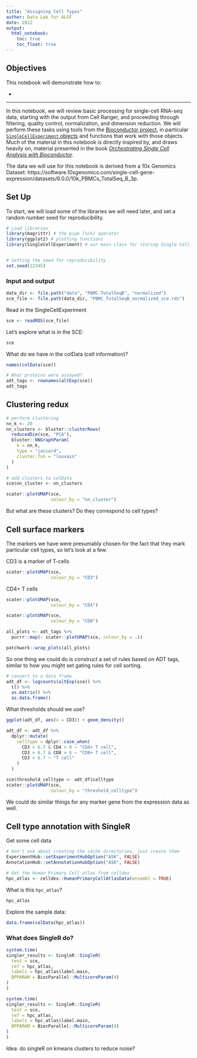 ```yaml
---
title: "Assigning Cell Types"
author: Data Lab for ALSF
date: 2022
output:
  html_notebook: 
    toc: true
    toc_float: true
---
```


## Objectives

This notebook will demonstrate how to:

- 

---

In this notebook, we will review basic processing for single-cell RNA-seq data, starting with the output from Cell Ranger, and proceeding through filtering, quality control, normalization, and dimension reduction. We will perform these tasks using tools from the [Bioconductor project](https://bioconductor.org), in particular [`SingleCellExperiment` objects](https://bioconductor.org/packages/release/bioc/html/SingleCellExperiment.html) and functions that work with those objects.
Much of the material in this notebook is directly inspired by, and draws heavily on, material presented in the book [_Orchestrating Single Cell Analysis with Bioconductor_](http://bioconductor.org/books/3.16/OSCA/). 

The data we will use for this notebook is derived from a 10x Genomics Dataset: https://software.10xgenomics.com/single-cell-gene-expression/datasets/6.0.0/10k_PBMCs_TotalSeq_B_3p. 

## Set Up

To start, we will load some of the libraries we will need later, and set a random number seed for reproducibility.

```r
# Load libraries
library(magrittr) # the pipe (%>%) operator
library(ggplot2) # plotting functions
library(SingleCellExperiment) # our main class for storing Single Cell data


# Setting the seed for reproducibility
set.seed(12345)
```


### Input and output

```r
data_dir <- file.path("data", "PBMC-TotalSeqB", "normalized")
sce_file <- file.path(data_dir, "PBMC_TotalSeqB_normalized_sce.rds")
```


Read in the SingleCellExperiment
```r
sce <- readRDS(sce_file)
```


Let's explore what is in the SCE:

```r
sce
```
What do we have in the colData (cell information)?

```r
names(colData(sce))
```


```r
# What proteins were assayed?
adt_tags <- rownames(altExp(sce))
adt_tags
```


## Clustering redux

```r
# perform clustering
nn_k <- 20
nn_clusters <- bluster::clusterRows(
  reducedDim(sce, "PCA"), 
  bluster::NNGraphParam(
    k = nn_k, 
    type = "jaccard",
    cluster.fun = "louvain"
  )
)

# add clusters to colData
sce$nn_cluster <- nn_clusters
```

```r
scater::plotUMAP(sce, 
                 colour_by = "nn_cluster")
```
But what are these clusters? Do they correspond to cell types?

## Cell surface markers

The markers we have were presumably chosen for the fact that they mark particular cell types, so let's look at a few.

CD3 is a marker of T-cells 
```r
scater::plotUMAP(sce, 
                 colour_by = "CD3")
```

CD4+ T cells

```r
scater::plotUMAP(sce, 
                 colour_by = "CD4")
```

```r
scater::plotUMAP(sce, 
                 colour_by = "CD8")
```
```r
all_plots <- adt_tags %>%
  purrr::map(~ scater::plotUMAP(sce, colour_by = .))

patchwork::wrap_plots(all_plots)
```


So one thing we could do is construct a set of rules based on ADT tags, similar to how you might set gating rules for cell sorting.


```r
# convert to a data frame
adt_df <- logcounts(altExp(sce)) %>%
  t() %>% 
  as.matrix() %>%
  as.data.frame()
```

What thresholds should we use?

```r
ggplot(adt_df, aes(x = CD3)) + geom_density()
```


```r
adt_df <- adt_df %>%
  dplyr::mutate(
    celltype = dplyr::case_when(
      CD3 > 6.7 & CD4 > 8 ~ "CD4+ T cell",
      CD3 > 6.7 & CD8 > 6 ~ "CD8+ T cell",
      CD3 > 6.7 ~ "T cell"
    )
  )
```

```r
sce$threshold_celltype <- adt_df$celltype
scater::plotUMAP(sce, 
                 colour_by = "threshold_celltype")
```

We could do similar things for any marker gene from the expression data as well.


## Cell type annotation with SingleR

Get some cell data
```r
# Don't ask about creating the cache directories, just create them
ExperimentHub::setExperimentHubOption("ASK", FALSE)
AnnotationHub::setAnnotationHubOption("ASK", FALSE)

# Get the Human Primary Cell atlas from celldex
hpc_atlas <- celldex::HumanPrimaryCellAtlasData(ensembl = TRUE)
```
What is this `hpc_atlas`?

```r
hpc_atlas
```

Explore the sample data:

```r
data.frame(colData(hpc_atlas))
```

### What does SingleR do?


```r
system.time(
singler_results <- SingleR::SingleR(
  test = sce, 
  ref = hpc_atlas,
  labels = hpc_atlas$label.main,
  BPPARAM = BiocParallel::MulticoreParam(4)
)
)
```
```r
system.time(
singler_results <- SingleR::SingleR(
  test = sce, 
  ref = hpc_atlas,
  labels = hpc_atlas$label.main,
  BPPARAM = BiocParallel::MulticoreParam(4)
)
)
```


Idea: do singleR on kmeans clusters to reduce noise?
